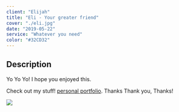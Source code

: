 ```yaml
---
client: "Elijah"
title: "Eli - Your greater friend"
cover: "./eli.jpg"
date: "2019-05-22"
service: "Whatever you need"
color: "#32CD32"
---
```


## Description

Yo Yo Yo!
I hope you enjoyed this.

Check out my stuff! [personal portfolio](https://github.com/Hurste). Thanks Thank you, Thanks!

![](./Anolius.jpg)
